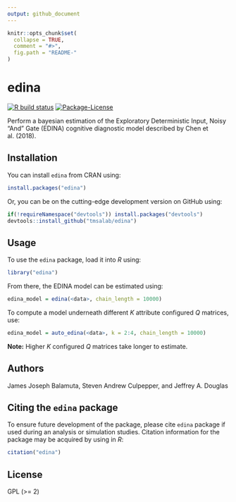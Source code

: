 ```yaml
---
output: github_document
---
```


<!-- README.md is generated from README.Rmd. Please edit that file -->

```r
knitr::opts_chunk$set(
  collapse = TRUE,
  comment = "#>",
  fig.path = "README-"
)
```

# edina

<!-- badges: start -->
[![R build status](https://github.com/tmsalab/edina/workflows/R-CMD-check/badge.svg)](https://github.com/tmsalab/edina/actions)
[![Package-License](http://img.shields.io/badge/license-GPL%20(%3E=2)-brightgreen.svg?style=flat)](http://www.gnu.org/licenses/gpl-2.0.html)
<!-- badges: end -->

Perform a bayesian estimation of the Exploratory 
Deterministic Input, Noisy "And" Gate (EDINA)
cognitive diagnostic model described by Chen et al. (2018).

## Installation

You can install `edina` from CRAN using:

```r
install.packages("edina")
```

Or, you can be on the cutting-edge development version on GitHub using:

```r
if(!requireNamespace("devtools")) install.packages("devtools")
devtools::install_github("tmsalab/edina")
```

## Usage

To use the `edina` package, load it into _R_ using:

```r
library("edina")
```

From there, the EDINA model can be estimated using:

```r
edina_model = edina(<data>, chain_length = 10000)
```

To compute a model underneath different _K_ attribute configured _Q_ matrices, use:

```r
edina_model = auto_edina(<data>, k = 2:4, chain_length = 10000)
```

**Note:** Higher _K_ configured _Q_ matrices take longer to estimate. 

## Authors

James Joseph Balamuta, Steven Andrew Culpepper, and Jeffrey A. Douglas

## Citing the `edina` package

To ensure future development of the package, please cite `edina`
package if used during an analysis or simulation studies. Citation information
for the package may be acquired by using in *R*:

```r
citation("edina")
```

## License

GPL (>= 2)

